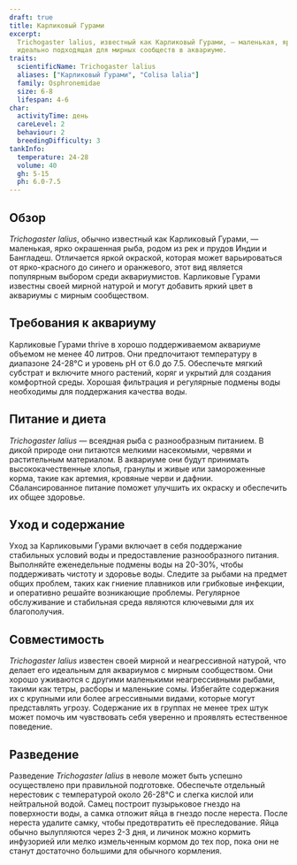 ```yaml
---
draft: true
title: Карликовый Гурами
excerpt:
  Trichogaster lalius, известный как Карликовый Гурами, — маленькая, ярко окрашенная рыба с насыщенными оттенками,
  идеально подходящая для мирных сообществ в аквариуме.
traits:
  scientificName: Trichogaster lalius
  aliases: ["Карликовый Гурами", "Colisa lalia"]
  family: Osphronemidae
  size: 6-8
  lifespan: 4-6
char:
  activityTime: день
  careLevel: 2
  behaviour: 2
  breedingDifficulty: 3
tankInfo:
  temperature: 24-28
  volume: 40
  gh: 5-15
  ph: 6.0-7.5
---
```


## Обзор

_Trichogaster lalius_, обычно известный как Карликовый Гурами, — маленькая, ярко окрашенная рыба, родом из рек и прудов
Индии и Бангладеш. Отличается яркой окраской, которая может варьироваться от ярко-красного до синего и оранжевого, этот
вид является популярным выбором среди аквариумистов. Карликовые Гурами известны своей мирной натурой и могут добавить
яркий цвет в аквариумы с мирным сообществом.

## Требования к аквариуму

Карликовые Гурами thrive в хорошо поддерживаемом аквариуме объемом не менее 40 литров. Они предпочитают температуру в
диапазоне 24-28°C и уровень pH от 6.0 до 7.5. Обеспечьте мягкий субстрат и включите много растений, коряг и укрытий для
создания комфортной среды. Хорошая фильтрация и регулярные подмены воды необходимы для поддержания качества воды.

## Питание и диета

_Trichogaster lalius_ — всеядная рыба с разнообразным питанием. В дикой природе они питаются мелкими насекомыми, червями
и растительным материалом. В аквариуме они будут принимать высококачественные хлопья, гранулы и живые или замороженные
корма, такие как артемия, кровяные черви и дафнии. Сбалансированное питание поможет улучшить их окраску и обеспечить их
общее здоровье.

## Уход и содержание

Уход за Карликовыми Гурами включает в себя поддержание стабильных условий воды и предоставление разнообразного питания.
Выполняйте еженедельные подмены воды на 20-30%, чтобы поддерживать чистоту и здоровье воды. Следите за рыбами на предмет
общих проблем, таких как гниение плавников или грибковые инфекции, и оперативно решайте возникающие проблемы. Регулярное
обслуживание и стабильная среда являются ключевыми для их благополучия.

## Совместимость

_Trichogaster lalius_ известен своей мирной и неагрессивной натурой, что делает его идеальным для аквариумов с мирным
сообществом. Они хорошо уживаются с другими маленькими неагрессивными рыбами, такими как тетры, расборы и маленькие
сомы. Избегайте содержания их с крупными или более агрессивными видами, которые могут представлять угрозу. Содержание их
в группах не менее трех штук может помочь им чувствовать себя уверенно и проявлять естественное поведение.

## Разведение

Разведение _Trichogaster lalius_ в неволе может быть успешно осуществлено при правильной подготовке. Обеспечьте
отдельный нерестовик с температурой около 26-28°C и слегка кислой или нейтральной водой. Самец построит пузырьковое
гнездо на поверхности воды, а самка отложит яйца в гнездо после нереста. После нереста удалите самку, чтобы
предотвратить её преследование. Яйца обычно вылупляются через 2-3 дня, и личинок можно кормить инфузорией или мелко
измельченным кормом до тех пор, пока они не станут достаточно большими для обычного кормления.

